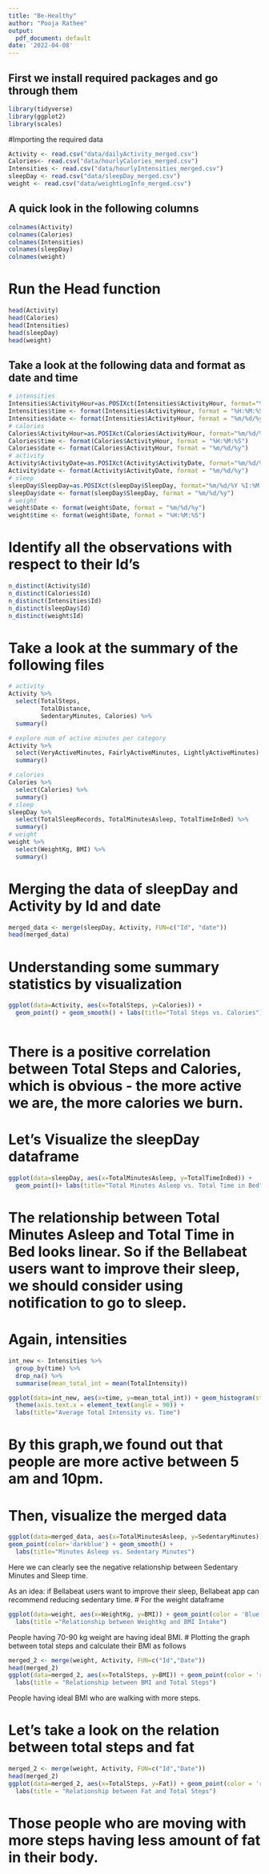 ```yaml
---
title: "Be-Healthy"
author: "Pooja Rathee"
output:
  pdf_document: default
date: '2022-04-08'
---
```


## First we install required packages and go through them

```r
library(tidyverse)
library(ggplot2) 
library(scales)


```

#Importing the required data

```r

Activity <- read.csv("data/dailyActivity_merged.csv")
Calories<- read.csv("data/hourlyCalories_merged.csv")
Intensities <- read.csv("data/hourlyIntensities_merged.csv")
sleepDay <- read.csv("data/sleepDay_merged.csv")
weight <- read.csv("data/weightLogInfo_merged.csv")

```

## A quick look in the following columns

```r
colnames(Activity)
colnames(Calories)
colnames(Intensities)
colnames(sleepDay)
colnames(weight)

```
# Run the Head function

```r
head(Activity)
head(Calories)
head(Intensities)
head(sleepDay)
head(weight)
```

## Take a look at the following data and format as date and time

```r
# intensities
Intensities$ActivityHour=as.POSIXct(Intensities$ActivityHour, format="%m/%d/%Y %I:%M:%S %p", tz=Sys.timezone())
Intensities$time <- format(Intensities$ActivityHour, format = "%H:%M:%S")
Intensities$date <- format(Intensities$ActivityHour, format = "%m/%d/%y")
# calories
Calories$ActivityHour=as.POSIXct(Calories$ActivityHour, format="%m/%d/%Y %I:%M:%S %p", tz=Sys.timezone())
Calories$time <- format(Calories$ActivityHour, format = "%H:%M:%S")
Calories$date <- format(Calories$ActivityHour, format = "%m/%d/%y")
# activity
Activity$ActivityDate=as.POSIXct(Activity$ActivityDate, format="%m/%d/%Y", tz=Sys.timezone())
Activity$date <- format(Activity$ActivityDate, format = "%m/%d/%y")
# sleep
sleepDay$SleepDay=as.POSIXct(sleepDay$SleepDay, format="%m/%d/%Y %I:%M:%S %p", tz=Sys.timezone())
sleepDay$date <- format(sleepDay$SleepDay, format = "%m/%d/%y")
# weight
weight$Date <- format(weight$Date, format = "%m/%d/%y")
weight$time <- format(weight$Date, format = "%H:%M:%S")
```

# Identify all the observations with respect to their Id's

```r
n_distinct(Activity$Id)
n_distinct(Calories$Id)
n_distinct(Intensities$Id)
n_distinct(sleepDay$Id)
n_distinct(weight$Id)

```

# Take a look at the summary of the following files

```r
# activity
Activity %>%  
  select(TotalSteps,
         TotalDistance,
         SedentaryMinutes, Calories) %>%
  summary()

# explore num of active minutes per category
Activity %>%
  select(VeryActiveMinutes, FairlyActiveMinutes, LightlyActiveMinutes) %>%
  summary()

# calories
Calories %>%
  select(Calories) %>%
  summary()
# sleep
sleepDay %>%
  select(TotalSleepRecords, TotalMinutesAsleep, TotalTimeInBed) %>%
  summary()
# weight
weight %>%
  select(WeightKg, BMI) %>%
  summary()
```

# Merging the data of sleepDay and Activity by Id and date

```r
merged_data <- merge(sleepDay, Activity, FUN=c("Id", "date"))
head(merged_data)
```

# Understanding some summary statistics by visualization

```r
ggplot(data=Activity, aes(x=TotalSteps, y=Calories)) + 
  geom_point() + geom_smooth() + labs(title="Total Steps vs. Calories")



```
# There is a positive correlation between Total Steps and Calories, which is obvious - the more active we are, the more calories we burn.
# Let's Visualize the sleepDay dataframe
```r
ggplot(data=sleepDay, aes(x=TotalMinutesAsleep, y=TotalTimeInBed)) + 
  geom_point()+ labs(title="Total Minutes Asleep vs. Total Time in Bed")
```
# The relationship between Total Minutes Asleep and Total Time in Bed looks linear. So if the Bellabeat users want to improve their sleep, we should consider using notification to go to sleep.

# Again, intensities
```r
int_new <- Intensities %>%
  group_by(time) %>%
  drop_na() %>%
  summarise(mean_total_int = mean(TotalIntensity))

ggplot(data=int_new, aes(x=time, y=mean_total_int)) + geom_histogram(stat = "identity", fill='red') +
  theme(axis.text.x = element_text(angle = 90)) +
  labs(title="Average Total Intensity vs. Time")
```
# By this graph,we found out that people are more active between 5 am and 10pm.
# Then, visualize the merged data

```r
ggplot(data=merged_data, aes(x=TotalMinutesAsleep, y=SedentaryMinutes)) + 
geom_point(color='darkblue') + geom_smooth() +
  labs(title="Minutes Asleep vs. Sedentary Minutes")
```
Here we can clearly see the negative relationship between Sedentary Minutes and Sleep time.

As an idea: if Bellabeat users want to improve their sleep, Bellabeat app can recommend reducing sedentary time.
# For the weight dataframe

```r
ggplot(data=weight, aes(x=WeightKg, y=BMI)) + geom_point(color = 'Blue')+ geom_smooth() +
  labs(title ="Relationship between Weightkg and BMI Intake") 
```
People having 70-90 kg weight are having ideal BMI.
# Plotting the graph between total steps and calculate their BMI as follows 

```r
merged_2 <- merge(weight, Activity, FUN=c("Id","Date")) 
head(merged_2) 
ggplot(data=merged_2, aes(x=TotalSteps, y=BMI)) + geom_point(color = 'red') + geom_smooth()+
  labs(title = "Relationship between BMI and Total Steps")
```
People having ideal BMI who are walking with more steps.

# Let's take a look on the relation between total steps and fat
```r
merged_2 <- merge(weight, Activity, FUN=c("Id","Date"))
head(merged_2)
ggplot(data=merged_2, aes(x=TotalSteps, y=Fat)) + geom_point(color = 'red') + geom_smooth() + 
  labs(title = "Relationship between Fat and Total Steps")
```
# Those people who are moving with more steps having less amount of fat in their body.
